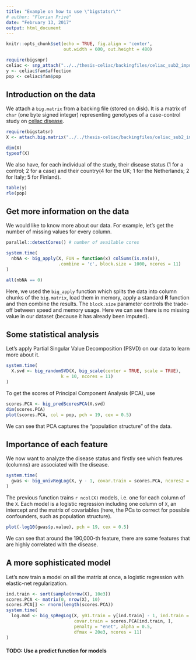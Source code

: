 ```yaml
---
title: "Example on how to use \"bigstatsr\""
# author: "Florian Privé"
date: "February 13, 2017"
output: html_document
---
```


```r
knitr::opts_chunk$set(echo = TRUE, fig.align = 'center',
                      out.width = 600, out.height = 480)

require(bigsnpr)
celiac <- snp_attach("../../thesis-celiac/backingfiles/celiac_sub2_impute1.desc")
y <- celiac$fam$affection
pop <- celiac$fam$pop
```

## Introduction on the data

We attach a `big.matrix` from a backing file (stored on disk). It is a matrix of `char` (one byte signed integer) representing genotypes of a case-control study on [celiac disease](https://en.wikipedia.org/wiki/Coeliac_disease). 
```r
require(bigstatsr)
X <- attach.big.matrix("../../thesis-celiac/backingfiles/celiac_sub2_impute1.desc")
```
 
```r
dim(X)
typeof(X)
```

We also have, for each individual of the study, their disease status (1 for a control; 2 for a case) and their country(4 for the UK; 1 for the Netherlands; 2 for Italy; 5 for Finland).

```r
table(y)
rle(pop)
```

## Get more information on the data

We would like to know more about our data. For example, let's get the number of missing values for every column.

```r
parallel::detectCores() # number of available cores

system.time(
  nbNA <- big_apply(X, FUN = function(x) colSums(is.na(x)), 
                    .combine = 'c', block.size = 1000, ncores = 11)
)

all(nbNA == 0)
```

Here, we used the `big_apply` function which splits the data into column chunks of the `big.matrix`, load them in memory, apply a standard __R__ function and then combine the results. The `block.size` parameter controls the trade-off between speed and memory usage. Here we can see there is no missing value in our dataset (because it has already been imputed).

## Some statistical analysis

Let's apply Partial Singular Value Decomposition (PSVD) on our data to learn more about it.

```r
system.time(
  X.svd <- big_randomSVD(X, big_scale(center = TRUE, scale = TRUE),
                     k = 10, ncores = 11)
)
```

To get the scores of Principal Component Analysis (PCA), use 
```r
scores.PCA <- big_predScoresPCA(X.svd)
dim(scores.PCA)
plot(scores.PCA, col = pop, pch = 19, cex = 0.5)
```
We can see that PCA captures the "population structure" of the data. 

## Importance of each feature

We now want to analyze the disease status and firstly see which features (columns) are associated with the disease. 

```r
system.time(
  gwas <- big_univRegLog(X, y - 1, covar.train = scores.PCA, ncores2 = 6)
)
```

The previous function trains `r ncol(X)` models, i.e. one for each column of the `X`. Each model is a logistic regression including one column of `X`, an intercept and the matrix of covariables (here, the PCs to correct for possible confounders, such as population structure). 

```r
plot(-log10(gwas$p.value), pch = 19, cex = 0.5)
```

We can see that around the 190,000-th feature, there are some features that are highly correlated with the disease.

## A more sophisticated model

Let's now train a model on all the matrix at once, a logistic regression with elastic-net regularization.

```r
ind.train <- sort(sample(nrow(X), 10e3))
scores.PCA <- matrix(0, nrow(X), 10)
scores.PCA[] <- rnorm(length(scores.PCA))
system.time(
  log.mod <- big_spRegLog(X, y01.train = y[ind.train] - 1, ind.train = ind.train,
                          covar.train = scores.PCA[ind.train, ], 
                          penalty = "enet", alpha = 0.5, 
                          dfmax = 20e3, ncores = 11)
)
```
#### TODO: Use a predict function for models
